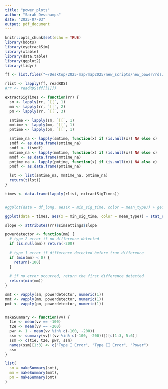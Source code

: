 ```yaml
---
title: "power_plots"
author: "Sarah Deschamps"
date: "2025-07-03"
output: pdf_document
---
```


```r
knitr::opts_chunk$set(echo = TRUE)
library(bdots)
library(eyetrackSim)
library(xtable)
library(data.table)
library(ggplot2)
library(tidyr)
```

```r
ff <- list.files("~/Desktop/2025-map/map2025/new_scripts/new_power/rds/", full.names = TRUE, pattern = "rds")

rlist <- lapply(ff, readRDS)
#rr <- readRDS(ff[[1]])

extractSigTimes <- function(rr) {
  sm <- lapply(rr, `[[`, 1)
  mm <- lapply(rr, `[[`, 2)
  pm <- lapply(rr, `[[`, 3)

  smtime <- lapply(sm, `[[`, 1)
  mmtime <- lapply(mm, `[[`, 1)
  pmtime <- lapply(pm, `[[`, 1)

  smtime_na <- lapply(smtime, function(x) if (is.null(x)) NA else x)
  smdf <- as.data.frame(smtime_na)
  smdf <- t(smdf)
  mmtime_na <- lapply(mmtime, function(x) if (is.null(x)) NA else x)
  mmdf <- as.data.frame(mmtime_na)
  pmtime_na <- lapply(pmtime, function(x) if (is.null(x)) NA else x)
  pmdf <- as.data.frame(pmtime_na)

  lst <- list(smtime_na, mmtime_na, pmtime_na)
  return(t(lst))
}

times <- data.frame(lapply(rlist, extractSigTimes))


#ggplot(data = df_long, aes(x = min_sig_time, color = mean_type)) + geom_density()

ggplot(data = times, aes(x = min_sig_time, color = mean_type)) + stat_ecdf() + scale_color_manual(values = c("#0FA3B1", "#E07A5F", "#0A014F")) + xlim(min = -1.0, max = 1.0)
```

```r
slope <- attributes(rr)$simsettings$slope

powerdetector <- function(mm) {
  # type 2 error if no difference detected
  if (is.null(mm)) return(-200)
    
  # type 1 error if difference detected before true difference
  if (min(mm) < 0) {
    return(-100)
  }
    
  # if no error occurred, return the first difference detected
  return(min(mm))
}

smt <- vapply(sm, powerdetector, numeric(1))
mmt <- vapply(mm, powerdetector, numeric(1))
pmt <- vapply(pm, powerdetector, numeric(1))


makeSummary <- function(vv) {
  tie <- mean(vv == -100)
  t2e <- mean(vv == -200) 
  pwr <- 1 - mean(vv %in% c(-100, -200))
  ssm <- summary(vv[!(vv %in% c(-100, -200))])[c(1:3, 5:6)]
  ssm <- c(tie, t2e, pwr, ssm)
  names(ssm)[1:3] <- c("Type I Error", "Type II Error", "Power")
  ssm
}

list(
  sm = makeSummary(smt),
  mm = makeSummary(mmt),
  pm = makeSummary(pmt)
)
```

